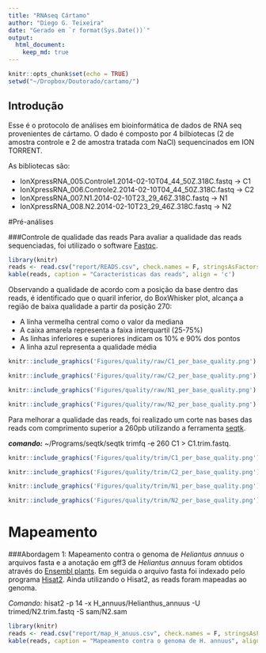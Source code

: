 ```yaml
---
title: "RNAseq Cártamo"
author: "Diego G. Teixeira"
date: "Gerado em `r format(Sys.Date())`"
output: 
  html_document:
    keep_md: true
---
```


```r
knitr::opts_chunk$set(echo = TRUE)
setwd("~/Dropbox/Doutorado/cartamo/")
```

## Introdução

Esse é o protocolo de análises em bioinformática de dados de RNA seq provenientes de cártamo. O dado é composto por 4 bilbiotecas (2 de amostra controle e 2 de amostra tratada com NaCl) sequencinados em ION TORRENT.

As bibliotecas são:

* IonXpressRNA_005.Controle1.2014-02-10T04_44_50Z.318C.fastq -> C1
* IonXpressRNA_006.Controle2.2014-02-10T04_44_50Z.318C.fastq -> C2
* IonXpressRNA_007.N1.2014-02-10T23_29_46Z.318C.fastq -> N1
* IonXpressRNA_008.N2.2014-02-10T23_29_46Z.318C.fastq -> N2


#Pré-análises

###Controle de qualidade das reads
Para avaliar a qualidade das reads sequenciadas, foi utilizado o software [Fastqc](https://www.bioinformatics.babraham.ac.uk/projects/fastqc/).

```r
library(knitr)
reads <- read.csv("report/READS.csv", check.names = F, stringsAsFactors = F)
kable(reads, caption = "Características das reads", align = 'c')
```

Observando a qualidade de acordo com a posição da base dentro das reads, é identificado que o quaril inferior, do BoxWhisker plot, alcança a região de baixa qualidade a partir da posição 270: 

* A linha vermelha central como o valor da mediana
* A caixa amarela representa a faixa interquartil (25-75%)
* As linhas inferiores e superiores indicam os 10% e 90% dos pontos
* A linha azul representa a qualidade média

```r
knitr::include_graphics('Figures/quality/raw/C1_per_base_quality.png')
```
```r
knitr::include_graphics('Figures/quality/raw/C2_per_base_quality.png')
```
```r
knitr::include_graphics('Figures/quality/raw/N1_per_base_quality.png')
```
```r
knitr::include_graphics('Figures/quality/raw/N2_per_base_quality.png')
```


Para melhorar a qualidade das reads, foi realizado um corte nas bases das reads com comprimento superior a 260pb utilizando a ferramenta [seqtk](https://github.com/lh3/seqtk).

**_comando:_**  ~/Programs/seqtk/seqtk trimfq -e 260 C1 > C1.trim.fastq.

```r
knitr::include_graphics('Figures/quality/trim/C1_per_base_quality.png')
```
```r
knitr::include_graphics('Figures/quality/trim/C2_per_base_quality.png')
```
```r
knitr::include_graphics('Figures/quality/trim/N1_per_base_quality.png')
```
```r
knitr::include_graphics('Figures/quality/trim/N2_per_base_quality.png')
```

# Mapeamento

###Abordagem 1: Mapeamento contra o genoma de _Heliantus annuus_
o arquivos fasta e a anotação em gff3 de _Heliantus annuus_ foram obtidos através do [Ensembl plants](http://plants.ensembl.org/info/website/ftp/index.html). Em seguida o arquivo fasta foi indexado pelo programa [Hisat2](https://ccb.jhu.edu/software/hisat2/index.shtml). Ainda utilizando o Hisat2, as reads foram mapeadas ao genoma. 

*_Comando:_* hisat2 -p 14  -x H_annuus/Helianthus_annuus -U trimed/N2.trim.fastq -S sam/N2.sam

```r
library(knitr)
reads <- read.csv("report/map_H_anuus.csv", check.names = F, stringsAsFactors = F)
kable(reads, caption = "Mapeamento contra o genoma de H. annuus", align = 'c')
```